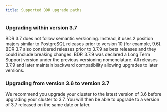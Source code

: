 ```yaml
---
title: Supported BDR upgrade paths
---
```


### Upgrading within version 3.7

BDR 3.7 does not follow semantic versioning. Instead, it uses 2 position majors similar to PostgreSQL releases prior to version 10 (for example, 9.6).  BDR 3.7 also considered releases prior to 3.7.9 as beta releases and they could include breaking changes. BDR 3.7.9 was declared a Long Term Support version under the previous versioning nomenclature. All releases 3.7.9 and later maintain backward compatibility allowing upgrades to later versions.


### Upgrading from version 3.6 to version 3.7

We recommend you upgrade your cluster to the latest version of 3.6 before upgrading your cluster to 3.7.  You will then be able to upgrade to a version of 3.7 released on the same date or later. 

